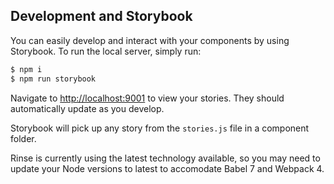 ## Development and Storybook

You can easily develop and interact with your components by using Storybook. To run the local server, simply run:

```bash
$ npm i
$ npm run storybook
```

Navigate to [http://localhost:9001](http://localhost:9001) to view your stories. They should automatically update as you develop.

Storybook will pick up any story from the `stories.js` file in a component folder.

Rinse is currently using the latest technology available, so you may need to update your Node versions to latest to accomodate Babel 7 and Webpack 4.

